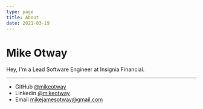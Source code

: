 ```yaml
---
type: page
title: About
date: 2021-03-19
---
```


# Mike Otway

Hey, I'm a Lead Software Engineer at Insignia Financial.

---

- GitHub [@mikeotway](https://github.com/mikeotway)
- Linkedin [@mikeotway](https://www.linkedin.com/in/mikeotway/)
- Email mikejamesotway@gmail.com
